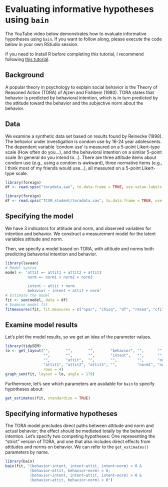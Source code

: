 # Evaluating informative hypotheses using `bain`

The YouTube video below demonstrates how to evaluate informative hypotheses using `bain`. If you want to follow along, please execute the code below in your own RStudio session.

If you need to install R before completing this tutorial,
I recommend following [this tutorial](https://cjvanlissa.github.io/worcs/articles/setup.html).


## Background

A popular theory in psychology to explain social behavior is the Theory of Reasoned Action (TORA) of Ajzen and Fishbein (1980). TORA states that behavior is predicted by behavioral intention, which is in turn predicted by the attitude toward the behavior and the subjective norm about the behavior.

## Data

We examine a synthetic data set based on results found by Reinecke (1998). The behavior under investigation is condom use by 16-24 year adolescents. The dependent variable ‘condom use’ is measured on a 5-point Likert-type scale (How often do you...), and the behavioral intention on a similar 5-point scale (In general do you intend to...). There are three attitude items about condom use (e.g., using a condom is awkward), three normative items (e.g., I think most of my friends would use...), all measured on a 5-point Likert-type scale.

```{r, message = FALSE, eval = FALSE}
library(foreign)
df <- read.spss("toradata.sav", to.data.frame = TRUE, use.value.labels = FALSE)
```
```{r, echo = FALSE}
library(foreign)
df <- read.spss("TCSM_student/toradata.sav", to.data.frame = TRUE, use.value.labels = FALSE)
```

## Specifying the model

We have 3 indicators for attitude and norm, and observed variables for intention and behavior. We construct a measurement model for the latent variables attitude and norm.

Then, we specify a model based on TORA, with attitude and norms both predicting behavorial intention and behavior.

```{r}
library(lavaan)
# Model syntax
model <- 'attit =~ attit1 + attit2 + attit3
          norm =~ norm1 + norm2 + norm3

          intent ~ attit + norm 
          behavior ~ intent + attit + norm'
# Estimate the model
fit <- sem(model, data = df)
# Examine model fit
fitmeasures(fit, fit.measures = c("npar", "chisq", "df", "rmsea", "cfi", "tli", "srmr"))
```

## Examine model results

Let's plot the model results, so we get an idea of the parameter values.

```{r}
library(tidySEM)
lo <- get_layout("",       "",       "",       "behavior", "",      "",      "",
                 "",       "",       "",       "intent",   "",      "",      "", 
                 "",       "attit",  "",       "",         "",      "norm",  "", 
                 "attit1", "attit2", "attit3", "",         "norm1", "norm2", "norm3",
                 rows = 4)
graph_sem(fit, layout = lo, angle = 179)
```

Furthermore, let's see which parameters are available for `bain` to specify hypotheses about:

```{r}
get_estimates(fit, standardize = TRUE)
```

## Specifying informative hypotheses

The TORA model precludes direct paths between attitude and norm and actual
behavior; the effect should be mediated totally by the behavioral intention.
Let's specify two competing hypotheses: One representing the "strict" version
of TORA, and one that also includes direct effects from attitudes and norms
on behavior. We can refer to the `get_estimates()` parameters by name.

```{r}
library(bain)
bain(fit, "(behavior~intent, intent~attit, intent~norm) > 0 &
           (behavior~attit, behavior~norm) = 0;
           (behavior~intent, intent~attit, intent~norm) > 0 &
           (behavior~attit, behavior~norm) > 0")
```

